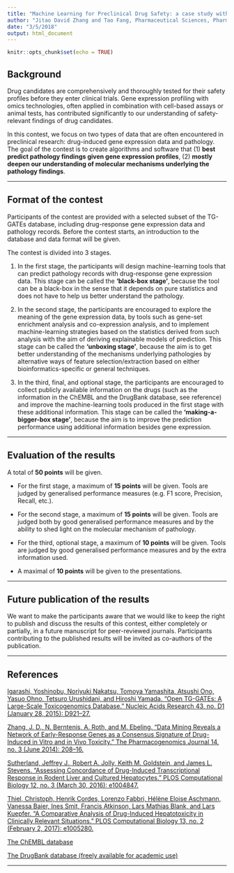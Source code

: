```yaml
---
title: "Machine Learning for Preclinical Drug Safety: a case study with the TG-GATEs database "
author: "Jitao David Zhang and Tao Fang, Pharmaceutical Sciences, Pharma Research and Early Development, F. Hoffmann-La Roche Ltd."
date: "3/5/2018"
output: html_document
---
```


```r
knitr::opts_chunk$set(echo = TRUE)
```

## Background
Drug candidates are comprehensively and thoroughly tested for their safety profiles before they enter clinical trials. Gene expression profiling with omics technologies, often applied in combination with cell-based assays or animal tests, has contributed significantly to our understanding of safety-relevant findings of drug candidates.

In this contest, we focus on two types of data that are often encountered in preclinical research: drug-induced gene expression data and pathology. The goal of the contest is to create algorithms and software that (1) **best predict pathology findings given gene expression profiles**, (2) **mostly deepen our understanding of molecular mechanisms underlying the pathology findings**.

---


## Format of the contest
Participants of the contest are provided with a selected subset of the TG-GATEs database, including drug-response gene expression data and pathology records. Before the contest starts, an introduction to the database and data format will be given.

The contest is divided into 3 stages. 

1. In the first stage, the participants will design machine-learning tools that can predict pathology records with drug-response gene expression data. This stage can be called the **‘black-box stage’**, because the tool can be a black-box in the sense that it depends on pure statistics and does not have to help us better understand the pathology.

2. In the second stage, the participants are encouraged to explore the meaning of the gene expression data, by tools such as gene-set enrichment analysis and co-expression analysis, and to implement machine-learning strategies based on the statistics derived from such analysis  with the aim of deriving explainable models of prediction. This stage can be called the **‘unboxing stage’**, because the aim is to get better understanding of the mechanisms underlying pathologies by alternative ways of feature selection/extraction based on either bioinformatics-specific or general techniques.

3. In the third, final, and optional stage, the participants are encouraged to collect publicly available information on the drugs (such as the information in the ChEMBL and the DrugBank database, see reference) and improve the machine-learning tools produced in the first stage with these additional information. This stage can be called the **‘making-a-bigger-box stage’**, because the aim is to improve the prediction performance using additional information besides gene expression.


---

## Evaluation of the results
A total of **50 points** will be given.

* For the first stage, a maximum of **15 points** will be given. Tools are judged by generalised performance measures (e.g. F1 score, Precision, Recall, etc.).

* For the second stage, a maximum of **15 points** will be given. Tools are judged both by good generalised performance measures and by the ability to shed light on the molecular mechanism of pathology.

* For the third, optional stage, a maximum of **10 points** will be given. Tools are judged by good generalised performance measures and by the extra information used.

* A maximal of **10 points** will be given to the presentations.

---


## Future publication of the results
We want to make the participants aware that we would like to keep the right to publish and discuss the results of this contest, either completely or partially, in a future manuscript for peer-reviewed journals. Participants contributing to the published results will be invited as co-authors of the publication. 

---

## References
[Igarashi, Yoshinobu, Noriyuki Nakatsu, Tomoya Yamashita, Atsushi Ono, Yasuo Ohno, Tetsuro Urushidani, and Hiroshi Yamada. “Open TG-GATEs: A Large-Scale Toxicogenomics Database.” Nucleic Acids Research 43, no. D1 (January 28, 2015): D921–27.](https://doi.org/10.1093/nar/gku955)

[Zhang, J. D., N. Berntenis, A. Roth, and M. Ebeling. “Data Mining Reveals a Network of Early-Response Genes as a Consensus Signature of Drug-Induced in Vitro and in Vivo Toxicity.” The Pharmacogenomics Journal 14, no. 3 (June 2014): 208–16.](https://doi.org/10.1038/tpj.2013.39)

[Sutherland, Jeffrey J., Robert A. Jolly, Keith M. Goldstein, and James L. Stevens. “Assessing Concordance of Drug-Induced Transcriptional Response in Rodent Liver and Cultured Hepatocytes.” PLOS Computational Biology 12, no. 3 (March 30, 2016): e1004847.](https://doi.org/10.1371/journal.pcbi.1004847) 

[Thiel, Christoph, Henrik Cordes, Lorenzo Fabbri, Hélène Eloise Aschmann, Vanessa Baier, Ines Smit, Francis Atkinson, Lars Mathias Blank, and Lars Kuepfer. “A Comparative Analysis of Drug-Induced Hepatotoxicity in Clinically Relevant Situations.” PLOS Computational Biology 13, no. 2 (February 2, 2017): e1005280.](https://doi.org/10.1371/journal.pcbi.1005280) 

[The ChEMBL database](https://www.ebi.ac.uk/chembl/)

[The DrugBank database (freely available for academic use)](https://www.drugbank.ca/)

---

